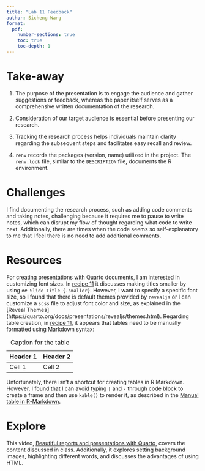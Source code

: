 ```yaml
---
title: "Lab 11 Feedback"
author: Sicheng Wang
format: 
  pdf:
    number-sections: true
    toc: true
    toc-depth: 1
---
```


# Take-away

(@) The purpose of the presentation is to engage the audience and gather suggestions or feedback, whereas the paper itself serves as a comprehensive written documentation of the research.

(@) Consideration of our target audience is essential before presenting our research.

(@) Tracking the research process helps individuals maintain clarity regarding the subsequent steps and facilitates easy recall and review.

(@) `renv` records the packages (version, name) utilized in the project. The `renv.lock` file, similar to the `DESCRIPTION` file, documents the R environment.

# Challenges
I find documenting the research process, such as adding code comments and taking notes, challenging because it requires me to pause to write notes, which can disrupt my flow of thought regarding what code to write next. Additionally, there are times when the code seems so self-explanatory to me that I feel there is no need to add additional comments.

# Resources
For creating presentations with Quarto documents, I am interested in customizing font sizes. In [recipe 11](https://qtalr.github.io/resources/recipes/recipe-11/) it discusses making titles smaller by using `## Slide Title {.smaller}`. However, I want to specify a specific font size, so I found that there is default themes provided by `revealjs` or I can customize a `scss` file to adjust font color and size, as explained in the [Reveal Themes] (https://quarto.org/docs/presentations/revealjs/themes.html). Regarding table creation, in  [recipe 11](https://qtalr.github.io/resources/recipes/recipe-11/), it appears that tables need to be manually formatted using Markdown syntax:

|Header 1| Header 2|
|--------|--------|
|Cell 1 |Cell 2 |
: Caption for the table

Unfortunately, there isn't a shortcut for creating tables in R Markdown. However, I found that I can avoid typing `|` and `-` through code block to create a frame and then use `kable()` to render it, as described in the [Manual table in R-Markdown](https://stackoverflow.com/questions/76996026/manual-table-in-r-markdown).

# Explore
This video, [Beautiful reports and presentations with Quarto](https://www.youtube.com/watch?v=hbf7Ai3jnxY), covers the content discussed in class. Additionally, it explores setting background images, highlighting different words, and discusses the advantages of using HTML.